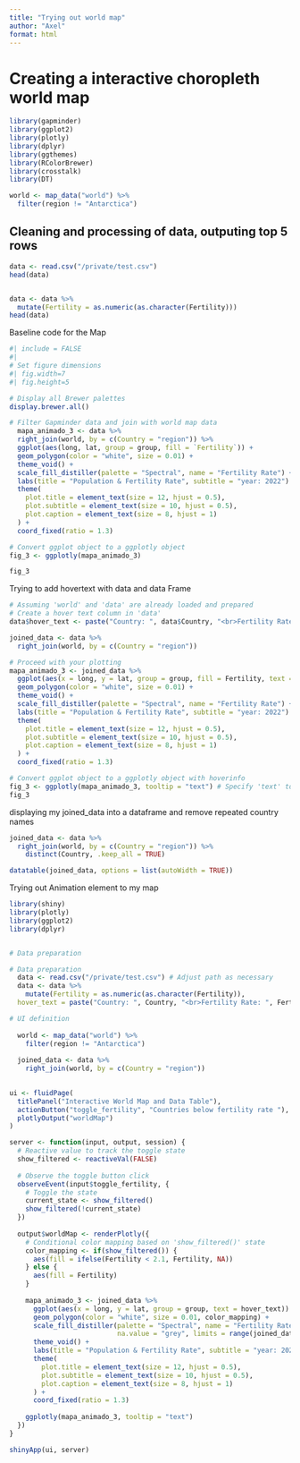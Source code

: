 ```yaml
---
title: "Trying out world map"
author: "Axel"
format: html
---
```


# Creating a interactive choropleth world map 

```r
library(gapminder)
library(ggplot2)
library(plotly)
library(dplyr)
library(ggthemes)
library(RColorBrewer)
library(crosstalk)
library(DT)
```

```r
world <- map_data("world") %>%
  filter(region != "Antarctica")


```

## Cleaning and processing of data, outputing top 5 rows

```r
data <- read.csv("/private/test.csv")
head(data)


data <- data %>%
  mutate(Fertility = as.numeric(as.character(Fertility)))
head(data)
```

Baseline code for the Map 
```r

#| include = FALSE
#| 
# Set figure dimensions
#| fig.width=7
#| fig.height=5

# Display all Brewer palettes
display.brewer.all()

# Filter Gapminder data and join with world map data
  mapa_animado_3 <- data %>%
  right_join(world, by = c(Country = "region")) %>%
  ggplot(aes(long, lat, group = group, fill = `Fertility`)) +
  geom_polygon(color = "white", size = 0.01) +
  theme_void() +
  scale_fill_distiller(palette = "Spectral", name = "Fertility Rate") + # Use a continuous palette
  labs(title = "Population & Fertility Rate", subtitle = "year: 2022")  +
  theme(
    plot.title = element_text(size = 12, hjust = 0.5),
    plot.subtitle = element_text(size = 10, hjust = 0.5),
    plot.caption = element_text(size = 8, hjust = 1)
  ) +
  coord_fixed(ratio = 1.3)

# Convert ggplot object to a ggplotly object
fig_3 <- ggplotly(mapa_animado_3)

fig_3

```

Trying to add hovertext with data and data Frame 
```r
# Assuming 'world' and 'data' are already loaded and prepared
# Create a hover text column in 'data'
data$hover_text <- paste("Country: ", data$Country, "<br>Fertility Rate: ", data$Fertility, "<br>Population: ", data$Population)

joined_data <- data %>%
  right_join(world, by = c(Country = "region")) 

# Proceed with your plotting
mapa_animado_3 <- joined_data %>%
  ggplot(aes(x = long, y = lat, group = group, fill = Fertility, text = hover_text)) + # Added 'text' aesthetic for custom hover info
  geom_polygon(color = "white", size = 0.01) +
  theme_void() +
  scale_fill_distiller(palette = "Spectral", name = "Fertility Rate") + # Use a continuous palette
  labs(title = "Population & Fertility Rate", subtitle = "year: 2022")  +
  theme(
    plot.title = element_text(size = 12, hjust = 0.5),
    plot.subtitle = element_text(size = 10, hjust = 0.5),
    plot.caption = element_text(size = 8, hjust = 1)
  ) +
  coord_fixed(ratio = 1.3)

# Convert ggplot object to a ggplotly object with hoverinfo
fig_3 <- ggplotly(mapa_animado_3, tooltip = "text") # Specify 'text' to use the 'text' aesthetic for the tooltip
fig_3
```

displaying my joined_data into a dataframe and remove repeated country names 
```r

joined_data <- data %>%
  right_join(world, by = c(Country = "region")) %>%
    distinct(Country, .keep_all = TRUE)

datatable(joined_data, options = list(autoWidth = TRUE))

```

Trying out Animation element to my map 
```r
library(shiny)
library(plotly)
library(ggplot2)
library(dplyr)


# Data preparation

# Data preparation
  data <- read.csv("/private/test.csv") # Adjust path as necessary
  data <- data %>%
    mutate(Fertility = as.numeric(as.character(Fertility)),
  hover_text = paste("Country: ", Country, "<br>Fertility Rate: ", Fertility, "<br>Population: ", Population))  # Add 'hover_text' here after 'data' is defined

# UI definition
  
  world <- map_data("world") %>%
    filter(region != "Antarctica")
  
  joined_data <- data %>%
    right_join(world, by = c(Country = "region"))
    

ui <- fluidPage(
  titlePanel("Interactive World Map and Data Table"),
  actionButton("toggle_fertility", "Countries below fertility rate "),
  plotlyOutput("worldMap")
)

server <- function(input, output, session) {
  # Reactive value to track the toggle state
  show_filtered <- reactiveVal(FALSE)
  
  # Observe the toggle button click
  observeEvent(input$toggle_fertility, {
    # Toggle the state
    current_state <- show_filtered()
    show_filtered(!current_state)
  })
  
  output$worldMap <- renderPlotly({
    # Conditional color mapping based on 'show_filtered()' state
    color_mapping <- if(show_filtered()) {
      aes(fill = ifelse(Fertility < 2.1, Fertility, NA))
    } else {
      aes(fill = Fertility)
    }
    
    mapa_animado_3 <- joined_data %>%
      ggplot(aes(x = long, y = lat, group = group, text = hover_text)) +
      geom_polygon(color = "white", size = 0.01, color_mapping) +
      scale_fill_distiller(palette = "Spectral", name = "Fertility Rate",
                           na.value = "grey", limits = range(joined_data$Fertility, na.rm = TRUE)) +
      theme_void() +
      labs(title = "Population & Fertility Rate", subtitle = "year: 2022") +
      theme(
        plot.title = element_text(size = 12, hjust = 0.5),
        plot.subtitle = element_text(size = 10, hjust = 0.5),
        plot.caption = element_text(size = 8, hjust = 1)
      ) +
      coord_fixed(ratio = 1.3)
    
    ggplotly(mapa_animado_3, tooltip = "text")
  })
}

shinyApp(ui, server)

```

```r

```





